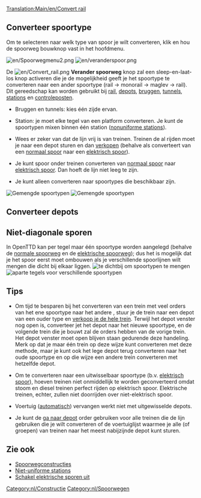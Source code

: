 [[Translation:Main/en/Convert rail]]{{en/-}}{{Template:Tutorial/Nl}}

==Converteer spoortype==
Om te selecteren naar welk type van spoor je wilt converteren, klik en hou de spoorweg bouwknop vast in het hoofdmenu. 

[[File:en/Spoorwegmenu2.png|left|frame]] [[File:en/veranderspoor.png|none|frame]]

De [[File:en/Convert rail.png]] '''Verander spoorweg''' knop zal een sleep-en-laat-los knop activeren die je de mogelijkheid geeft je het spoortype te converteren naar een ander spoortype (rail -> monorail -> maglev -> rail). Dit gereedschap kan worden gebruikt bij [[Main/nl/Bouw sporen|rail]], [[Main/nl/Depots bouwen|depots]], [[Main/nl/Bruggen bouwen|bruggen]], [[Main/nl/Tunnels|tunnels]], [[Main/nl/Stations|stations]] en [[Main/nl/Controleposten|controleposten]].

* Bruggen en tunnels: kies één zijde ervan.

* Station: je moet elke tegel van een platform converteren. Je kunt de spoortypen mixen binnen één station ([[Main/nl/Niet-uniforme stations|nonuniforme stations]]).

* Wees er zeker van dat de lijn vrij is van treinen. Treinen de al rijden moet je naar een depot  sturen en dan [[Main/en/Treinen kopen en verkopen/Nl#Hoe verkoop/verwijder ik treinen?|verkopen]] (behalve als converteert van een [[Main/nl/Spoorwegen|normaal spoor]] naar een [[Main/nl/Geëlektrificeerde spoorwegen|elektrisch spoor]]).

* Je kunt spoor onder treinen converteren van [[Main/nl/Spoorwegen|normaal spoor]] naar [[Main/nl/Geëlektrificeerde spoorwegen|elektrisch spoor]]. Dan hoeft de lijn niet leeg te zijn.

* Je kunt alleen converteren naar spoortypes die beschikbaar zijn.
[[File:en/Convert station.png|left|frame|Gemengde spoortypen]]
[[File:en/Convert rail tunnel.png|none|frame|Gemengde spoortypen]]
{{en/-}}

==Converteer depots==
{{nl/Opmerking|Alleen lege [[Main/nl/Depots|depots]] kunnen worden geconverteerd (tenzij het spoortype uitwisselbaar is)}}


==Niet-diagonale sporen==
In OpenTTD kan per tegel maar één spoortype worden aangelegd (behalve de [[Main/nl/spoorwegen|normale spoorweg]] en de [[Main/nl/geëlektrificeerde spoorwegen|elektrische spoorweg]]); dus het is mogelijk dat je het spoor eerst moet ombouwen als je verschillende spoorlijnen wilt mengen die dicht bij elkaar liggen.
[[File:en/Convert rail close.png|left|frame|te dichtbij om spoortypen te mengen]]
[[File:en/Convert rail good.png|none|frame|aparte tegels voor verschillende spoortypen]] 
{{en/-}}

==Tips==
* Om tijd te besparen bij het converteren van een trein met veel orders van het ene spoortype naar het andere , stuur je de trein naar een depot van een ouder type en [[Main/en/Sell entire train|verkoop je de hele trein]]. Terwijl het depot venster nog open is, converteer jet het depot naar het nieuwe spoortype, en de volgende trein die je bouwt zal de orders hebben van de vorige trein. Het depot venster moet open blijven staan gedurende deze handeling. Merk op dat je maar één trein op deze wijze kunt converteren met deze methode, maar je kunt ook het lege depot terug converteren naar het oude spoortype en op die wijze een andere trein converteren met hetzelfde depot.

* Om te converteren naar een uitwisselbaar spoortype (b.v. [[Main/nl/geëlektrificeerde spoorwegen|elektrisch spoor]]), hoeven treinen niet onmiddellijk te worden geconverteerd omdat stoom en diesel treinen perfect rijden op elektrisch spoor.  Elektrische treinen, echter, zullen niet doorrijden over niet-elektrisch spoor.

* Voertuig ([[Main/nl/Voertuig vervangen|automatisch]]) vervangen werkt niet met uitgewisselde depots.

* Je kunt de [[Main/nl/Orders|ga naar depot]] order gebruiken voor alle treinen die de lijn gebruiken die je wilt converteren of de voertuiglijst waarmee je alle (of groepen) van treinen naar het meest nabijzijnde depot kunt sturen.

==Zie ook==
*[[Main/nl/Spoorwegconstructies|Spoorwegconstructies]]
*[[Main/nl/Niet-uniforme stations|Niet-uniforme stations]]
*[[Main/en/Advanced Settings/Vehicles|Schakel elektrische sporen uit]]

[[Category:nl/Constructie]]
[[Category:nl/Spoorwegen]]